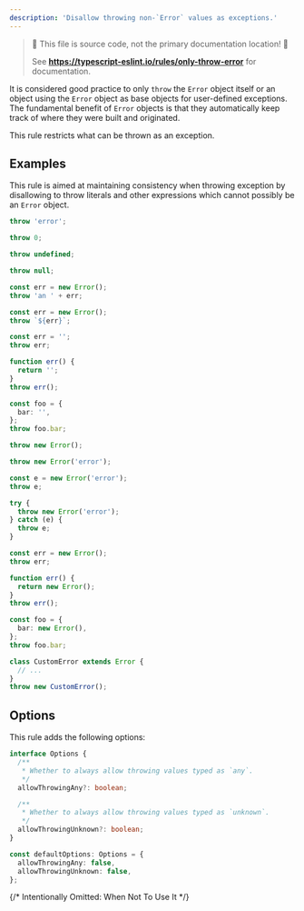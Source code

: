 ```yaml
---
description: 'Disallow throwing non-`Error` values as exceptions.'
---
```



> 🛑 This file is source code, not the primary documentation location! 🛑
>
> See **https://typescript-eslint.io/rules/only-throw-error** for documentation.

It is considered good practice to only `throw` the `Error` object itself or an object using the `Error` object as base objects for user-defined exceptions.
The fundamental benefit of `Error` objects is that they automatically keep track of where they were built and originated.

This rule restricts what can be thrown as an exception.

## Examples

This rule is aimed at maintaining consistency when throwing exception by disallowing to throw literals and other expressions which cannot possibly be an `Error` object.

<Tabs>
<TabItem value="❌ Incorrect">

```ts
throw 'error';

throw 0;

throw undefined;

throw null;

const err = new Error();
throw 'an ' + err;

const err = new Error();
throw `${err}`;

const err = '';
throw err;

function err() {
  return '';
}
throw err();

const foo = {
  bar: '',
};
throw foo.bar;
```

</TabItem>
<TabItem value="✅ Correct">

```ts
throw new Error();

throw new Error('error');

const e = new Error('error');
throw e;

try {
  throw new Error('error');
} catch (e) {
  throw e;
}

const err = new Error();
throw err;

function err() {
  return new Error();
}
throw err();

const foo = {
  bar: new Error(),
};
throw foo.bar;

class CustomError extends Error {
  // ...
}
throw new CustomError();
```

</TabItem>
</Tabs>

## Options

This rule adds the following options:

```ts
interface Options {
  /**
   * Whether to always allow throwing values typed as `any`.
   */
  allowThrowingAny?: boolean;

  /**
   * Whether to always allow throwing values typed as `unknown`.
   */
  allowThrowingUnknown?: boolean;
}

const defaultOptions: Options = {
  allowThrowingAny: false,
  allowThrowingUnknown: false,
};
```

{/* Intentionally Omitted: When Not To Use It */}
